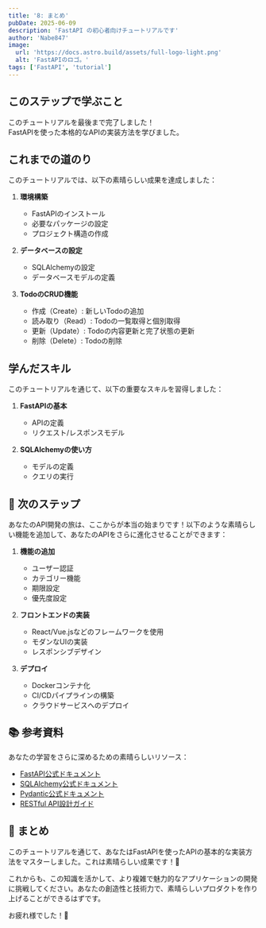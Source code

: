 ```yaml
---
title: '8: まとめ'
pubDate: 2025-06-09
description: 'FastAPI の初心者向けチュートリアルです'
author: 'Nabe847'
image:
  url: 'https://docs.astro.build/assets/full-logo-light.png'
  alt: 'FastAPIのロゴ。'
tags: ['FastAPI', 'tutorial']
---
```


## このステップで学ぶこと

このチュートリアルを最後まで完了しました！  
FastAPIを使った本格的なAPIの実装方法を学びました。

## これまでの道のり

このチュートリアルでは、以下の素晴らしい成果を達成しました：

1. **環境構築**
   - FastAPIのインストール
   - 必要なパッケージの設定
   - プロジェクト構造の作成

2. **データベースの設定**
   - SQLAlchemyの設定
   - データベースモデルの定義

3. **TodoのCRUD機能**
   - 作成（Create）: 新しいTodoの追加
   - 読み取り（Read）: Todoの一覧取得と個別取得
   - 更新（Update）: Todoの内容更新と完了状態の更新
   - 削除（Delete）: Todoの削除

## 学んだスキル

このチュートリアルを通じて、以下の重要なスキルを習得しました：

1. **FastAPIの基本**
   - APIの定義
   - リクエスト/レスポンスモデル

2. **SQLAlchemyの使い方**
   - モデルの定義
   - クエリの実行

## 🚀 次のステップ

あなたのAPI開発の旅は、ここからが本当の始まりです！以下のような素晴らしい機能を追加して、あなたのAPIをさらに進化させることができます：

1. **機能の追加**
   - ユーザー認証
   - カテゴリー機能
   - 期限設定
   - 優先度設定

2. **フロントエンドの実装**
   - React/Vue.jsなどのフレームワークを使用
   - モダンなUIの実装
   - レスポンシブデザイン

3. **デプロイ**
   - Dockerコンテナ化
   - CI/CDパイプラインの構築
   - クラウドサービスへのデプロイ

## 📚 参考資料

あなたの学習をさらに深めるための素晴らしいリソース：

- [FastAPI公式ドキュメント](https://fastapi.tiangolo.com/)
- [SQLAlchemy公式ドキュメント](https://docs.sqlalchemy.org/)
- [Pydantic公式ドキュメント](https://docs.pydantic.dev/)
- [RESTful API設計ガイド](https://restfulapi.net/)

## 📝 まとめ

このチュートリアルを通じて、あなたはFastAPIを使ったAPIの基本的な実装方法をマスターしました。これは素晴らしい成果です！🎉

これからも、この知識を活かして、より複雑で魅力的なアプリケーションの開発に挑戦してください。あなたの創造性と技術力で、素晴らしいプロダクトを作り上げることができるはずです。

お疲れ様でした！👏 